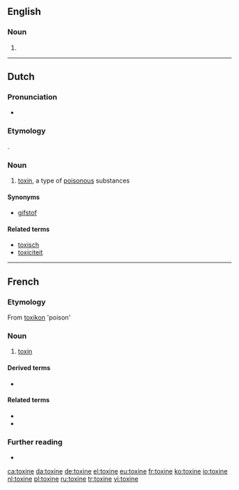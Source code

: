 {{also|Toxine}}
==English==

===Noun===
{{en-noun}}

# {{archaic form of|toxin|lang=en}}

----

==Dutch==

===Pronunciation===
* {{audio|Nl-toxine.ogg|Audio|lang=nl}}

===Etymology===
{{bor|nl|de|Toxin}}.

===Noun===
{{nl-noun|f|g2=m|-s|pl2=-en|toxinetje}}

# [[toxin]], a type of [[poisonous]] substances

====Synonyms====
* [[gifstof]]

====Related terms====
* [[toxisch]]
* [[toxiciteit]]

----

==French==

===Etymology===
From {{etyl|grc|fr}} [[toxikon]] 'poison'

===Noun===
{{fr-noun|f}}

# [[toxin]]

====Derived terms====
* {{l|fr|toxique}}

====Related terms====
* {{l|fr|endotoxique}}
* {{l|fr|exotoxique}}

===Further reading===
* {{R:TLFi}}

[[ca:toxine]]
[[da:toxine]]
[[de:toxine]]
[[el:toxine]]
[[eu:toxine]]
[[fr:toxine]]
[[ko:toxine]]
[[io:toxine]]
[[nl:toxine]]
[[pl:toxine]]
[[ru:toxine]]
[[tr:toxine]]
[[vi:toxine]]